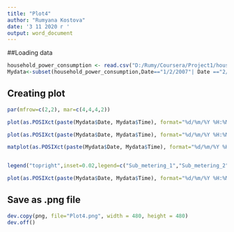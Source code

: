 ```yaml
---
title: "Plot4"
author: "Rumyana Kostova"
date: '3 11 2020 г '
output: word_document
---
```


##Loading data

```r
household_power_consumption <- read.csv("D:/Rumy/Coursera/Project1/household_power_consumption.txt", sep=";", na.strings="?")
Mydata<-subset(household_power_consumption,Date=="1/2/2007"| Date =="2/2/2007")

```

## Creating plot

```r
par(mfrow=c(2,2), mar=c(4,4,4,2))

plot(as.POSIXct(paste(Mydata$Date, Mydata$Time), format="%d/%m/%Y %H:%M:%S"),Mydata$Global_active_power,type = "l", xlab="Datetime",ylab="Global active power")

plot(as.POSIXct(paste(Mydata$Date, Mydata$Time), format="%d/%m/%Y %H:%M:%S"),Mydata$Voltage,type = "l", xlab="Datetime",ylab="Voltage")

matplot(as.POSIXct(paste(Mydata$Date, Mydata$Time), format="%d/%m/%Y %H:%M:%S"), cbind(Mydata$Sub_metering_1,Mydata$Sub_metering_2,Mydata$Sub_metering_3),type="l",col=c("black","red","blue"),lty=c(1,1,1), xlab="Date-time", ylab="Energy sub metering")


legend("topright",inset=0.02,legend=c("Sub_metering_1","Sub_metering_2","Sub_metering_3"),col=c("black","blue","red"), lty=1, cex=0.5, box.lty=0)

plot(as.POSIXct(paste(Mydata$Date, Mydata$Time), format="%d/%m/%Y %H:%M:%S"),Mydata$Global_reactive_power,type = "l", xlab="Datetime",ylab="Global reactive power")


```

## Save as .png file

```r
dev.copy(png, file="Plot4.png", width = 480, height = 480)
dev.off()

```

